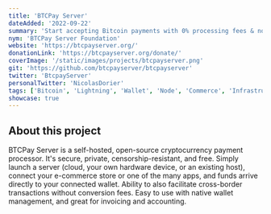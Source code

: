 ```yaml
---
title: 'BTCPay Server'
dateAdded: '2022-09-22'
summary: 'Start accepting Bitcoin payments with 0% processing fees & no third-party intermediary.'
nym: 'BTCPay Server Foundation'
website: 'https://btcpayserver.org/'
donationLink: 'https://btcpayserver.org/donate/'
coverImage: '/static/images/projects/btcpayserver.png'
git: 'https://github.com/btcpayserver/btcpayserver'
twitter: 'BtcpayServer'
personalTwitter: 'NicolasDorier'
tags: ['Bitcoin', 'Lightning', 'Wallet', 'Node', 'Commerce', 'Infrastructure']
showcase: true
---
```


## About this project

BTCPay Server is a self-hosted, open-source cryptocurrency payment processor. It's secure, private, censorship-resistant, and free. Simply launch a server (cloud, your own hardware device, or an existing host), connect your e-commerce store or one of the many apps, and funds arrive directly to your connected wallet. Ability to also facilitate cross-border transactions without conversion fees. Easy to use with native wallet management, and great for invoicing and accounting.
